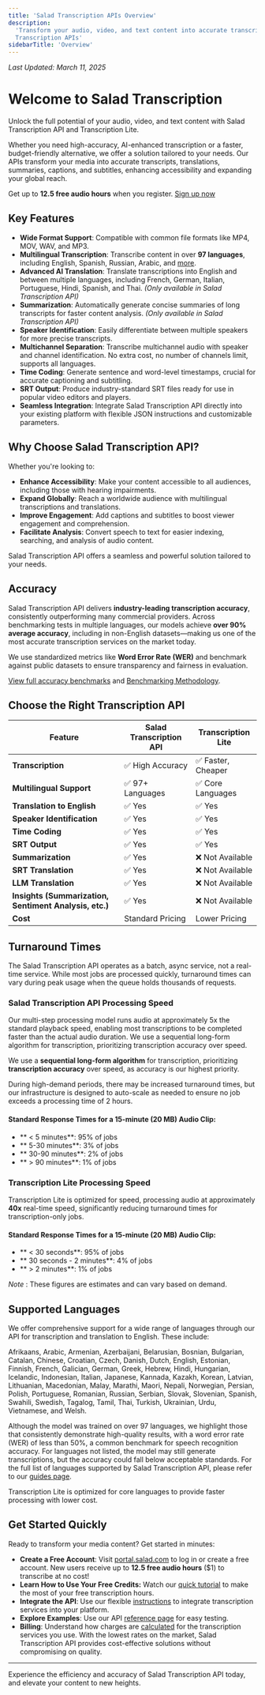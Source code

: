 ```yaml
---
title: 'Salad Transcription APIs Overview'
description:
  'Transform your audio, video, and text content into accurate transcripts, translations, summaries, and more with Salad
  Transcription APIs'
sidebarTitle: 'Overview'
---
```


_Last Updated: March 11, 2025_

# Welcome to Salad Transcription

Unlock the full potential of your audio, video, and text content with Salad Transcription API and Transcription Lite.

Whether you need high-accuracy, AI-enhanced transcription or a faster, budget-friendly alternative, we offer a solution
tailored to your needs. Our APIs transform your media into accurate transcripts, translations, summaries, captions, and
subtitles, enhancing accessibility and expanding your global reach.

Get up to **12.5 free audio hours** when you register. [Sign up now](https://portal.salad.com/)

## Key Features

- **Wide Format Support**: Compatible with common file formats like MP4, MOV, WAV, and MP3.
- **Multilingual Transcription**: Transcribe content in over **97 languages**, including English, Spanish, Russian,
  Arabic, and [more](/transcription/how-to-guides/speech-to-text#6-language-code).
- **Advanced AI Translation**: Translate transcriptions into English and between multiple languages, including French,
  German, Italian, Portuguese, Hindi, Spanish, and Thai. _(Only available in Salad Transcription API)_
- **Summarization**: Automatically generate concise summaries of long transcripts for faster content analysis. _(Only
  available in Salad Transcription API)_
- **Speaker Identification**: Easily differentiate between multiple speakers for more precise transcripts.
- **Multichannel Separation**: Transcribe multichannel audio with speaker and channel identification. No extra cost, no
  number of channels limit, supports all languages.
- **Time Coding**: Generate sentence and word-level timestamps, crucial for accurate captioning and subtitling.
- **SRT Output**: Produce industry-standard SRT files ready for use in popular video editors and players.
- **Seamless Integration**: Integrate Salad Transcription API directly into your existing platform with flexible JSON
  instructions and customizable parameters.

## Why Choose Salad Transcription API?

Whether you're looking to:

- **Enhance Accessibility**: Make your content accessible to all audiences, including those with hearing impairments.
- **Expand Globally**: Reach a worldwide audience with multilingual transcriptions and translations.
- **Improve Engagement**: Add captions and subtitles to boost viewer engagement and comprehension.
- **Facilitate Analysis**: Convert speech to text for easier indexing, searching, and analysis of audio content.

Salad Transcription API offers a seamless and powerful solution tailored to your needs.

## Accuracy

Salad Transcription API delivers **industry-leading transcription accuracy**, consistently outperforming many commercial
providers. Across benchmarking tests in multiple languages, our models achieve **over 90% average accuracy**, including
in non-English datasets—making us one of the most accurate transcription services on the market today.

We use standardized metrics like **Word Error Rate (WER)** and benchmark against public datasets to ensure transparency
and fairness in evaluation.

[View full accuracy benchmarks](/transcription/reference/accuracy-benchmarks) and
[Benchmarking Methodology](https://blog.salad.com/transcription-api-benchmark/).

## Choose the Right Transcription API

| Feature                                                | Salad Transcription API | Transcription Lite |
| ------------------------------------------------------ | ----------------------- | ------------------ |
| **Transcription**                                      | ✅ High Accuracy        | ✅ Faster, Cheaper |
| **Multilingual Support**                               | ✅ 97+ Languages        | ✅ Core Languages  |
| **Translation to English**                             | ✅ Yes                  | ✅ Yes             |
| **Speaker Identification**                             | ✅ Yes                  | ✅ Yes             |
| **Time Coding**                                        | ✅ Yes                  | ✅ Yes             |
| **SRT Output**                                         | ✅ Yes                  | ✅ Yes             |
| **Summarization**                                      | ✅ Yes                  | ❌ Not Available   |
| **SRT Translation**                                    | ✅ Yes                  | ❌ Not Available   |
| **LLM Translation**                                    | ✅ Yes                  | ❌ Not Available   |
| **Insights (Summarization, Sentiment Analysis, etc.)** | ✅ Yes                  | ❌ Not Available   |
| **Cost**                                               | Standard Pricing        | Lower Pricing      |

## Turnaround Times

The Salad Transcription API operates as a batch, async service, not a real-time service. While most jobs are processed
quickly, turnaround times can vary during peak usage when the queue holds thousands of requests.

### Salad Transcription API Processing Speed

Our multi-step processing model runs audio at approximately 5x the standard playback speed, enabling most transcriptions
to be completed faster than the actual audio duration. We use a sequential long-form algorithm for transcription,
prioritizing transcription accuracy over speed.

We use a **sequential long-form algorithm** for transcription, prioritizing **transcription accuracy** over speed, as
accuracy is our highest priority.

During high-demand periods, there may be increased turnaround times, but our infrastructure is designed to auto-scale as
needed to ensure no job exceeds a processing time of 2 hours.

#### Standard Response Times for a 15-minute (20 MB) Audio Clip:

- ** < 5 minutes**: 95% of jobs
- ** 5-30 minutes**: 3% of jobs
- ** 30-90 minutes**: 2% of jobs
- ** > 90 minutes**: 1% of jobs

### Transcription Lite Processing Speed

Transcription Lite is optimized for speed, processing audio at approximately **40x** real-time speed, significantly
reducing turnaround times for transcription-only jobs.

#### Standard Response Times for a 15-minute (20 MB) Audio Clip:

- ** < 30 seconds**: 95% of jobs
- ** 30 seconds - 2 minutes**: 4% of jobs
- ** > 2 minutes**: 1% of jobs

_Note_ : These figures are estimates and can vary based on demand.

## Supported Languages

We offer comprehensive support for a wide range of languages through our API for transcription and translation to
English. These include:

Afrikaans, Arabic, Armenian, Azerbaijani, Belarusian, Bosnian, Bulgarian, Catalan, Chinese, Croatian, Czech, Danish,
Dutch, English, Estonian, Finnish, French, Galician, German, Greek, Hebrew, Hindi, Hungarian, Icelandic, Indonesian,
Italian, Japanese, Kannada, Kazakh, Korean, Latvian, Lithuanian, Macedonian, Malay, Marathi, Maori, Nepali, Norwegian,
Persian, Polish, Portuguese, Romanian, Russian, Serbian, Slovak, Slovenian, Spanish, Swahili, Swedish, Tagalog, Tamil,
Thai, Turkish, Ukrainian, Urdu, Vietnamese, and Welsh.

Although the model was trained on over 97 languages, we highlight those that consistently demonstrate high-quality
results, with a word error rate (WER) of less than 50%, a common benchmark for speech recognition accuracy. For
languages not listed, the model may still generate transcriptions, but the accuracy could fall below acceptable
standards. For the full list of languages supported by Salad Transcription API, please refer to our
[guides page](/transcription/how-to-guides/speech-to-text#6-language-code).

Transcription Lite is optimized for core languages to provide faster processing with lower cost.

## Get Started Quickly

Ready to transform your media content? Get started in minutes:

- **Create a Free Account**: Visit [portal.salad.com](https://portal.salad.com/) to log in or create a free account. New
  users receive up to **12.5 free audio hours** ($1) to transcribe at no cost!
- **Learn How to Use Your Free Credits:** Watch our
  [quick tutorial](https://www.loom.com/share/6d68372eb4de4600927bc20ad31253f3) to make the most of your free
  transcription hours.
- **Integrate the API**: Use our flexible [instructions](/transcription/tutorials/transcription-quick-start) to
  integrate transcription services into your platform.
- **Explore Examples**: Use our API
  [reference page](/reference/transcribe/inference_endpoints/create-an-inference-endpoint-job) for easy testing.
- **Billing**: Understand how charges are [calculated](/transcription/explanation/billing) for the transcription
  services you use. With the lowest rates on the market, Salad Transcription API provides cost-effective solutions
  without compromising on quality.

---

Experience the efficiency and accuracy of Salad Transcription API today, and elevate your content to new heights.
